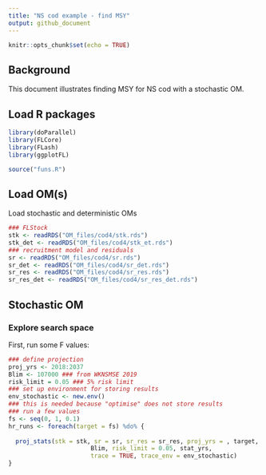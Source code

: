 ```yaml
---
title: "NS cod example - find MSY"
output: github_document
---
```


```r
knitr::opts_chunk$set(echo = TRUE)
```

## Background

This document illustrates finding MSY for NS cod with a stochastic OM.

## Load R packages

```r
library(doParallel)
library(FLCore)
library(FLash)
library(ggplotFL)

source("funs.R")
```

## Load OM(s)

Load stochastic and deterministic OMs
```r
### FLStock
stk <- readRDS("OM_files/cod4/stk.rds")
stk_det <- readRDS("OM_files/cod4/stk_et.rds")
### recruitment model and residuals
sr <- readRDS("OM_files/cod4/sr.rds")
sr_det <- readRDS("OM_files/cod4/sr_det.rds")
sr_res <- readRDS("OM_files/cod4/sr_res.rds")
sr_res_det <- readRDS("OM_files/cod4/sr_res_det.rds")
```

## Stochastic OM

### Explore search space

First, run some F values:

```r
### define projection
proj_yrs <- 2018:2037
Blim <- 107000 ### from WKNSMSE 2019
risk_limit = 0.05 ### 5% risk limit
### set up environment for storing results
env_stochastic <- new.env()
### this is needed because "optimise" does not store results
### run a few values
fs <- seq(0, 1, 0.1)
hr_runs <- foreach(target = fs) %do% {
  
  proj_stats(stk = stk, sr = sr, sr_res = sr_res, proj_yrs = , target,
                       Blim, risk_limit = 0.05, stat_yrs,
                       trace = TRUE, trace_env = env_stochastic)
}
```